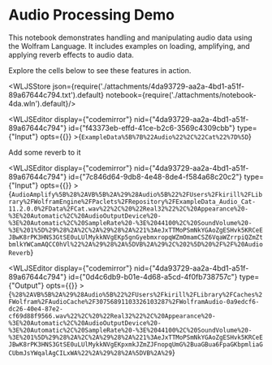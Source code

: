# Audio Processing Demo

This notebook demonstrates handling and manipulating audio data using the Wolfram Language. It includes examples on loading, amplifying, and applying reverb effects to audio data.

Explore the cells below to see these features in action.




<WLJSStore json={require('./attachments/4da93729-aa2a-4bd1-a51f-89a67644c794.txt').default} notebook={require('./attachments/notebook-4da.wln').default}/>




<WLJSEditor display={"codemirror"} nid={"4da93729-aa2a-4bd1-a51f-89a67644c794"} id={"f43373eb-effd-41ce-b2c6-3569c4309cbb"} type={"Input"} opts={{}} >{`ExampleData%5B%7B%22Audio%22%2C%22Cat%22%7D%5D`}</WLJSEditor>

Add some reverb to it

<WLJSEditor display={"codemirror"} nid={"4da93729-aa2a-4bd1-a51f-89a67644c794"} id={"7c846d64-9db8-4e48-8de4-f584a68c20c2"} type={"Input"} opts={{}} >{`AudioAmplify%5B%28%2AVB%5B%2A%29%28Audio%5B%22%2FUsers%2Fkirill%2FLibrary%2FWolframEngine%2FPaclets%2FRepository%2FExampleData_Audio_Cat-11.2.0.0%2FData%2FCat.wav%22%2C%20%22Real32%22%2C%20Appearance%20-%3E%20Automatic%2C%20AudioOutputDevice%20-%3E%20Automatic%2C%20SampleRate%20-%3E%2044100%2C%20SoundVolume%20-%3E%201%5D%29%28%2A%2C%2A%29%28%2A%221%3AeJxTTMoPSmNkYGAoZgESHvk5KRCeEJBwK8rPK3HNS3GtSE0uLUlMykkNVgEKp5gnGyebmxropqWZmOmamCSZ6VqaWZrrpiQZmZtbmlkYWCamAQCC0hVl%22%2A%29%28%2A%5DVB%2A%29%2C%202%5D%20%2F%2F%20AudioReverb`}</WLJSEditor>

<WLJSEditor display={"codemirror"} nid={"4da93729-aa2a-4bd1-a51f-89a67644c794"} id={"0d4c6db9-b01e-4d68-a5cd-4f0fb738757c"} type={"Output"} opts={{}} >{`%28%2AVB%5B%2A%29%28Audio%5B%22%2FUsers%2Fkirill%2FLibrary%2FCaches%2FWolfram%2FAudioCache%2F30756891103326103287%2FWolframAudio-0a9edcf6-dc26-40e4-87e2-cf69d88f9566.wav%22%2C%20%22Real32%22%2C%20Appearance%20-%3E%20Automatic%2C%20AudioOutputDevice%20-%3E%20Automatic%2C%20SampleRate%20-%3E%2044100%2C%20SoundVolume%20-%3E%201%5D%29%28%2A%2C%2A%29%28%2A%221%3AeJxTTMoPSmNkYGAoZgESHvk5KRCeEJBwK8rPK3HNS3GtSE0uLUlMykkNVgEKpxmkJZmZJFnopqUmG%2BuaGBua6FpaGKbpmliaGCUbmJsYWqalAgCILxWA%22%2A%29%28%2A%5DVB%2A%29`}</WLJSEditor>